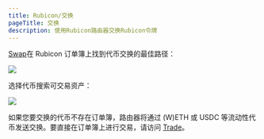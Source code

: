 ```yaml
---
title: Rubicon/交换
pageTitle: 交换
description: 使用Rubicon路由器交换Rubicon令牌
---
```


[Swap](https://app.rubicon.finance/swap)在 Rubicon 订单簿上找到代币交换的最佳路径：

![](</assets/image(18).png>)

选择代币搜索可交易资产：

![](</assets/image(89).png>)

如果您要交换的代币不存在订单簿，路由器将通过 (W)ETH 或 USDC 等流动性代币发送交换。要直接在订单簿上进行交易，请访问 [Trade](/docs/guides/trade/trade)。